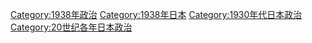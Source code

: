 [[Category:1938年政治|Category:1938年政治]]
[[Category:1938年日本|Category:1938年日本]]
[[Category:1930年代日本政治|Category:1930年代日本政治]]
[[Category:20世纪各年日本政治|Category:20世纪各年日本政治]]